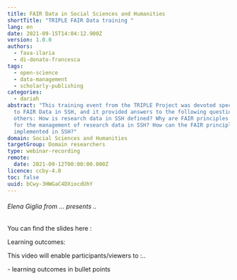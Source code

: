 ```yaml
---
title: FAIR Data in Social Sciences and Humanities
shortTitle: "TRIPLE FAIR Data training "
lang: en
date: 2021-09-15T14:04:12.900Z
version: 1.0.0
authors:
  - fava-ilaria
  - di-donato-francesca
tags:
  - open-science
  - data-management
  - scholarly-publishing
categories:
  - dariah
abstract: "This training event from the TRIPLE Project was devoted specifically
  to FAIR Data in SSH, and it provided answers to the following questions, among
  others: How is research data in SSH defined? Why are FAIR principles important
  for the management of research data in SSH? How can the FAIR principles be
  implemented in SSH?"
domain: Social Sciences and Humanities
targetGroup: Domain researchers
type: webinar-recording
remote:
  date: 2021-09-12T00:00:00.000Z
licence: ccby-4.0
toc: false
uuid: bCwy-3HWGaC4DXiocdUhY
---
```

###### Elena Giglia from ... presents .. 



You can find the slides here :  

Learning outcomes:

This video will enable participants/viewers to :..

\- learning outcomes in bullet points

<VideoCard provider="youtube" id="3jpFxtKIME" title="FAIR Data in SSH " subtitle="Click here to view" image="images/capture-d’écran-2021-09-15-à-16.21.07.png" />